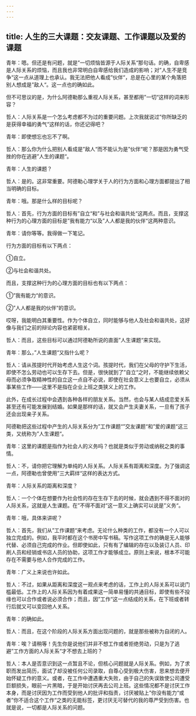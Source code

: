 ```yaml
---
---
---
```

title: 人生的三大课题：交友课题、工作课题以及爱的课题
---

青年：嗯。但还是有问题，就是”一切烦恼皆源于人际关系“那句话。的确，自卑感是人际关系的烦恼，而且我也非常明白自卑感给我们造成的影响；对”人生不是竞争“这一点从道理上也承认。我无法把他人看成”伙伴“，总是在心里的某个角落把别人想成是”敌人“。这一点也的确如此。

但不可思议的是，为什么阿德勒那么重视人际关系，甚至都用”一切“这样的词来形容？

哲人：人际关系是一个怎么考虑都不为过的重要问题。上次我就说过”你所缺乏的是获得幸福的勇气“这样的话，你还记得吧？

青年：即使想忘也忘不了啊。

哲人：那么你为什么把别人看成是”敌人“而不能认为是”伙伴“呢？那是因为勇气受挫的你在逃避”人生的课题“。

青年：人生的课题？

哲人：是的。这非常重要。阿德勒心理学关于人的行为方面和心理方面都提出了相当明确的目标。

青年：哦。那是什么样的目标呢？

哲人：首先，行为方面的目标有”自立“和”与社会和谐共处“这两点。而且，支撑这种行为的心理方面的目标是”我有能力“以及”人人都是我的伙伴“这两种意识。

青年：请你等等。我得做一下笔记。

行为方面的目标有以下两点：

①自立。

②与社会和谐共处。

而且，支撑这种行为的心理方面的目标也有以下两点：

①”我有能力“的意识。

②”人人都是我的伙伴“的意识。

哎呀，我能明白其重要性。作为个体自立，同时能够与他人及社会和谐共处，这好像与我们之前的辩论内容也紧密相关。

哲人：而且，这些目标可以通过阿德勒所说的直面”人生课题“来实现。

青年：那么，”人生课题“又指什么呢？

哲人：请从孩提时代开始考虑人生这个词。孩提时代，我们在父母的守护下生活，即使不怎么劳动也可以生存下去。但是，很快就到了”自立“之时，不能继续依赖父母而必须争取精神性的自立这一点自不必说，即使在社会意义上也要自立，必须从事某些工作——这里不是指在企业上班之类狭义上的工作。

此外，在成长过程中会遇到各种各样的朋友关系。当然，也会与某人结成恋爱关系甚至还有可能发展到结婚。如果是那样的话，就又会产生夫妻关系，一旦有了孩子还会出现亲子关系。

阿德勒把这些过程中产生的人际关系分为”工作课题“”交友课题“和”爱的课题“这三类，又统称为”人生课题“。

青年：这里的课题是指作为社会人的义务吗？也就是类似于劳动或纳税之类的事情。

哲人：不，请你把它理解为单纯的人际关系。人际关系有距离和深度。为了强调这一点，阿德勒也曾使用”三大羁绊“这样的表达方式。

青年：人际关系的距离和深度？

哲人：一个个体在想要作为社会性的存在生存下去的时候，就会遇到不得不面对的人际关系，这就是人生课题。在”不得不面对“这一意义上确实可以说是”义务“。

青年：哦，具体来讲呢？

哲人：首先，我们从”工作课题“来考虑。无论什么种类的工作，都没有一个人可以独立完成的。例如，我平时都在这个书房中写书稿。写作这项工作的确是无人能够代替、必须自己完成的作业。但即使如此，只有有了编辑的存在以及装订人员、印刷人员和经销或书店人员的协助，这项工作才能够成立。原则上来说，根本不可能存在不需要与他人合作完成的工作。

青年：广义上来说也许如此。

哲人：不过，如果从距离和深度这一观点来考虑的话，工作上的人际关系可以说门槛最低。工作上的人际关系因为有着成果这一简单易懂的共通目标，即使有些不投缘也可以合作或者说必须合作；而且，因”工作“这一点结成的关系，在下班或者转行后就又可以变回他人关系。

青年：的确如此。

哲人：而且，在这个阶段的人际关系方面出现问题的，就是那些被称为自闭的人。

青年：唉？请稍等！先生你是说他们并非不想工作或者拒绝劳动，只是为了逃避”工作方面的人际关系“才不想去上班的？

哲人：本人是否意识到这一点暂且不论，但核心问题就是人际关系。例如，为了求职而发出简历，面试了却没被任何公司录取，自尊心受到极大伤害，思来想去便开始怀疑工作的意义。或者，在工作中遭遇重大失败，由于自己的失误致使公司遭受巨额损失，眼前一片黑暗，于是开始讨厌再去公司上班。这些情况都不是讨厌工作本身，而是讨厌因为工作而受到他人的批评和指责，讨厌被贴上”你没有能力“或者”你不适合这个工作“之类的无能标签，更讨厌无可替代的我的尊严受到伤害。也就是说，一切都是人际关系的问题。